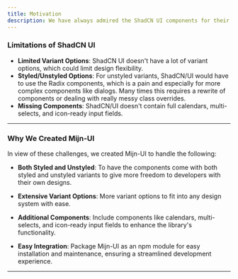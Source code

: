 ```yaml
---
title: Motivation
description: We have always admired the ShadCN UI components for their elegance and functionality. However, as we integrated ShadCN into our projects, we encountered some challenges that led us to develop our own solution.
---
```


### Limitations of ShadCN UI

- **Limited Variant Options**: ShadCN UI doesn't have a lot of variant options, which could limit design flexibility.
- **Styled/Unstyled Options**: For unstyled variants, ShadCN/UI would have to use the Radix components, which is a pain and especially for more complex components like dialogs. Many times this requires a rewrite of components or dealing with really messy class overrides.
- **Missing Components**: ShadCN/UI doesn't contain full calendars, multi-selects, and icon-ready input fields.

---

### Why We Created Mijn-UI

In view of these challenges, we created Mijn-UI to handle the following:

- **Both Styled and Unstyled**: To have the components come with both styled and unstyled variants to give more freedom to developers with their own designs.

- **Extensive Variant Options**: More variant options to fit into any design system with ease.

- **Additional Components**: Include components like calendars, multi-selects, and icon-ready input fields to enhance the library's functionality.

- **Easy Integration**: Package Mijn-UI as an npm module for easy installation and maintenance, ensuring a streamlined development experience.

---

